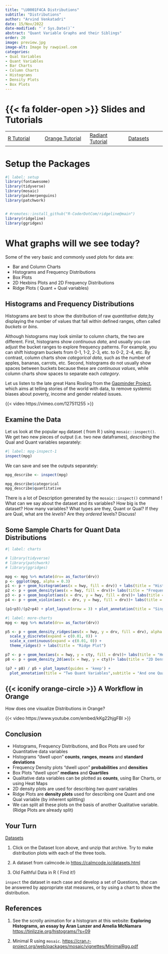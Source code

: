 ```yaml
---
title: "\U0001F4CA Distributions"
subtitle: "Distributions"
author: "Arvind Venkatadri"
date: 15/Nov/2022
date-modified: "`r Sys.Date()`"
abstract: "Quant Variable Graphs and their Siblings"
order: 20
image: preview.jpg
image-alt: Image by rawpixel.com
categories:
- Qual Variables
- Quant Variables
- Bar Charts
- Column Charts
- Histograms
- Density Plots
- Box Plots
---
```


# {{< fa folder-open >}} Slides and Tutorials

|                                                                              |                                                                                                                          |                                                                                                    |                                                                                        |
|-----------------|---------------------|------------------|-----------------|
| <a href="./files/distributions.qmd"><i class="fa-brands                      
                      fa-r-project"></i> R Tutorial</a>                        | <a href="./files/distributions.ows"> <iconify-icon icon="fluent-emoji:orange-circle"></iconify-icon> Orange Tutorial</a> | <a href="./files/distributions.rda"> <i class="fa-solid fa-person-rays"></i> Radiant Tutorial</a>  | <a href="./files/data/qdd-data.zip"> <i class="fa-solid fa-database"></i> Datasets</a> |

# Setup the Packages

```r
#| label: setup
library(fontawesome)
library(tidyverse)
library(mosaic)
library(palmerpenguins)
library(patchwork)


# #remotes::install_github("R-CoderDotCom/ridgeline@main")
library(ridgeline)
library(ggridges)

```

# What graphs will we see today?

Some of the very basic and commonly used plots for data are:

-   Bar and Column Charts
-   Histograms and Frequency Distributions
-   Box Plots
-   2D Hexbins Plots and 2D Frequency Distributions
-   Ridge Plots ( Quant + Qual variables)

## Histograms and Frequency Distributions

Histograms are best to show the distribution of raw *quantitative
data*,by displaying the number of values that fall within defined
ranges, often called *buckets* or *bins*.

Although histograms may look similar to column charts, the two are
different. First, histograms show *continuous data*, and usually you can
adjust the bucket ranges to explore frequency patterns. For example, you
can shift histogram buckets from 0-1, 1-2, 2-3, etc. to 0-2, 2-4, etc.
By contrast, column charts show *categorical data*, such as the number
of apples, bananas, carrots, etc. Second, histograms do not usually show
spaces between buckets because these are *continuous values*, while
column charts show spaces to separate each *category*.

Let us listen to the late great Hans Rosling from the [Gapminder
Project](https://www.gapminder.org), which aims at telling stories of
the world with data, to remove systemic biases about poverty, income and
gender related issues.

{{< video https://vimeo.com/127511255 >}}

## Examine the Data

Let us look at the popular `mpg` dataset ( from R ) using
`mosaic::inspect()`. We get two new pieces of output (i.e. two new
dataframes), *describing* the Qual and Quant variables separately:

```r
#| label: mpg-inspect-1
inspect(mpg)

```

::: column-margin
We can save and see the outputs separately:

```r

mpg_describe <- inspect(mpg)

mpg_describe$categorical
mpg_describe$quantitative

```
:::

There is a lot of Description generated by the `mosaic::inspect()`
command ! What can we say about the dataset and its variables? How big
is the dataset? How many variables? What types are they, Quant or Qual?
If they are Qual, what are the *levels*? Are they *ordered* levels?
Discuss!

## Some Sample Charts for Quant Data Distributions

```r
#| label: charts

# library(tidyverse)
# library(patchwork)
# library(ggridges)

mpg <- mpg %>% mutate(drv= as_factor(drv))
p <- ggplot(mpg, alpha = 0.3) 
p1 <- p + geom_histogram(aes(x = hwy, fill = drv)) + labs(title = "Histogram")
p2 <- p + geom_density(aes(x = hwy, fill = drv))+ labs(title = "Frequency Density")
p3 <- p + geom_boxplot(aes(x = drv, y = hwy, fill = drv))+ labs(title = "Boxplot")
p4 <- p + geom_violin(aes(x = drv, y = hwy, fill = drv))+ labs(title = "Violin")

(p1+p3)/(p2+p4) + plot_layout(nrow = 3) + plot_annotation(title = "Single Quant Variable",subtitle = "And one Qual Variable too", tag_levels = 'A') & theme_minimal()

```

```r
#| label: more-charts
mpg <- mpg %>% mutate(drv= as_factor(drv))

p5 <- p + geom_density_ridges(aes(x = hwy, y = drv, fill = drv), alpha = 0.3, rel_min_height = 0.005) +
  scale_y_discrete(expand = c(0.01, 0)) +
  scale_x_continuous(expand = c(0.01, 0)) +
  theme_ridges() + labs(title = "Ridge Plot")

p7 <- p + geom_hex(aes(x = hwy, y = cty, fill = drv))+ labs(title = "Hex Bin Plot")
p8 <- p + geom_density_2d(aes(x = hwy, y = cty))+ labs(title = "2D Density Plot")

(p7 + p8) / p5 + plot_layout(guides = 'keep') + 
  plot_annotation(title = "Two Quant Variables",subtitle = "And one Qual Variable too", tag_levels = 'A') & theme_minimal()

```

## {{< iconify orange-circle >}} A Workflow in Orange

How does one visualize Distributions in Orange?

{{< video https://www.youtube.com/embed/kKg22hjgFBI >}}

## Conclusion

-   Histograms, Frequency Distributions, and Box Plots are used for
    Quantitative data variables
-   Histograms "dwell upon" **counts**, **ranges**, **means** and
    **standard deviations**
-   Frequency Density plots "dwell upon" **probabilities** and
    **densities**
-   Box Plots "dwell upon" **medians** and **Quartiles**
-   Qualitative data variables can be plotted as **counts**, using Bar
    Charts, or using Heat Maps
-   2D density plots are used for describing *two quant* variables\
-   Ridge Plots are **density plots** used for describing one Quant and
    one Qual variable (by inherent splitting)
-   We can split all these plots on the basis of another Qualitative
    variable.(Ridge Plots are already split)

## Your Turn

<a href="./files/data/qdd-data.zip">
<i class="fa-solid fa-database"></i> Datasets</a>

1.  Click on the Dataset Icon above, and unzip that archive. Try to make
    distribution plots with each of the three tools.

2.  A dataset from calmcode.io <https://calmcode.io/datasets.html>\

3.  Old Faithful Data in R ( Find it!)

`inspect` the dataset in each case and develop a set of Questions, that
can be answered by appropriate stat measures, or by using a chart to
show the distribution.

## References

1.  See the scrolly animation for a histogram at this website:
    **Exploring Histograms, an essay by Aran Lunzer and Amelia
    McNamara** <https://tinlizzie.org/histograms/?s=09>

2.  Minimal R using `mosaic`.
    <https://cran.r-project.org/web/packages/mosaic/vignettes/MinimalRgg.pdf>
